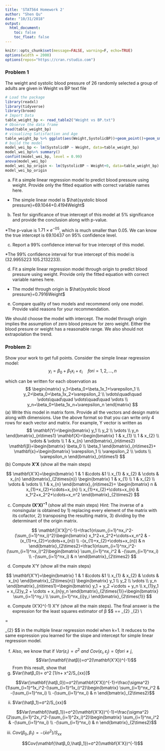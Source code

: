 ```yaml
---
title: 'STAT564 Homework 2'
author: "Shen Qu"
date: "10/31/2018"
output: 
  html_document:
    toc: false
    toc_float: false
---
```


```r
knitr::opts_chunk$set(message=FALSE, warning=F, echo=TRUE)
options(width = 2000)
options(repos="https://cran.rstudio.com")
```

### Problem 1
The weight and systolic blood pressure of 26 randomly selected a group of adults are given in Weight vs BP text file

 <!--https://rpubs.com/aaronsc32/regression-confidence-prediction-intervals-->

```r
# Load the package 
library(readxl)
library(tidyverse)
library(broom)
# Import Data
table_weight_bp <- read_table2("Weight vs BP.txt")
# Observe the data frame
head(table_weight_bp)
# visualizng Satisfaction and Age
table_weight_bp %>% ggplot(aes(Weight,SystolicBP))+geom_point()+geom_smooth(method="lm", level=0.95)
# build the model
model_wei_bp <- lm(SystolicBP ~ Weight, data=table_weight_bp)
model_wei_bp%>% summary()
confint(model_wei_bp, level = 0.99)
anova(model_wei_bp)
model_wei_bp_origin <- lm(SystolicBP ~ Weight+0, data=table_weight_bp)
model_wei_bp_origin
```
(a) Fit a simple linear regression model to predict blood pressure using weight. Provide only the fitted equation with correct variable names here.

* The simple linear model is $\hat{systolic blood pressure}=69.1044+0.4194Weight$

(b) Test for significance of true intercept of this model at 5% significance and provide the conclusion along with p-value.

*The p-value is $1.71\times e^{-05}$, which is much smaller than 0.05. We can know the true intercept is 69.10437 on 95% confidence level.

(c) Report a 99% confidence interval for true intercept of this model.

*The 99% confidence interval for true intercept of this model is (32.9955223 105.2132233).

(d) Fit a simple linear regression model through origin to predict blood pressure using weight. Provide only the fitted equation with correct variable names here.

* The model through origin is $\hat{systolic blood pressure}=0.7916Weight$

(e) Compare quality of two models and recommend only one model. Provide valid reasons for your recommendation.

We should choose the model with intercept. The model through origin implies the assumption of zero blood presure for zero weight. Either the blood presure or weight has a reasonable range. We also should not extrapolation the trend. 


### Problem 2: 
Show your work to get full points.
Consider the simple linear regression model:
$$y_i=β_0+β_1 x_i+ε_i\quad    for  i=1,2,…,n$$

which can be written for each observation as
$$
\begin{matrix}
  y_1=\beta_0+\beta_1x_1+\varepsilon_1 \\
  y_2=\beta_0+\beta_1x_2+\varepsilon_2 \\
  \vdots\quad\quad  \vdots\quad\quad   \vdots\quad\quad  \vdots  \\
  y_n=\beta_0+\beta_1x_n+\varepsilon_n 
 \end{matrix}
$$
 (a) Write this model in matrix form. Provide all the vectors and design matrix along with dimensions. Use the above format so that you can write only 4 rows for each vector and matrix. For example, Y vector is written as
$$
\mathbf{Y}=\begin{bmatrix} y_1 \\ y_2 \\ \vdots  \\ y_n \end{bmatrix}_{n\times1} 
\mathbf{X}=\begin{bmatrix} 1 & x_{1} \\ 1 & x_{2} \\ \vdots & \vdots  \\ 1 & x_{n} \end{bmatrix}_{n\times2} 
\mathbf{β}=\begin{bmatrix} \beta_0 \\ \beta_1 \end{bmatrix}_{n\times2}+
\mathbf{ε}=\begin{bmatrix} \varepsilon_1 \\ \varepsilon_2 \\ \vdots  \\ \varepsilon_n \end{bmatrix}_{n\times1}
$$
 (b) Compute $\mathbf{X'X}$ (show all the main steps)

$$
\mathbf{X'X}=\begin{bmatrix} 1 &  1 &\cdots &1 \\   x_{1} & x_{2} & \cdots & x_{n} \end{bmatrix}_{2\times{n}} 
\begin{bmatrix} 1 & x_{1} \\ 1 & x_{2} \\ \vdots & \vdots  \\ 1 & x_{n} \end{bmatrix}_{n\times2}=
\begin{bmatrix} n & x_{1}+x_{2}+\cdots+x_{n} \\ x_{1}+x_{2}+\cdots+x_{n} & x_1^2+x_2^2+\cdots+x_n^2  \end{bmatrix}_{2\times2}
$$

 (c) Compute $\mathbf{(X'X)^{-1}}$ (show all the main steps)
Hint: The inverse of a nonsingular is obtained by 1) replacing every element of the matrix with its cofactor, 2) transposing the resulting matrix, 3) dividing by the determinant of the origin matrix.

$$
\mathbf{|X'X|}^{-1}=\frac1{n\sum_{i=1}^nx_i^2-(\sum_{i=1}^nx_i)^2}\begin{bmatrix} x_1^2+x_2^2+\cdots+x_n^2  & -(x_{1}+x_{2}+\cdots+x_{n}) \\ -(x_{1}+x_{2}+\cdots+x_{n}) & n \end{bmatrix}_{2\times2}=\frac1{n\sum_{i=1}^nx_i^2-(\sum_{i=1}^nx_i)^2}\begin{bmatrix} \sum_{i=1}^nx_i^2 & -(\sum_{i=1}^nx_i) \\ -(\sum_{i=1}^nx_i) & n \end{bmatrix}_{2\times2}
$$

(d) Compute X'Y (show all the main steps)

$$
\mathbf{X'Y}=\begin{bmatrix} 1 &  1 &\cdots &1 \\   x_{1} & x_{2} & \cdots & x_{n} \end{bmatrix}_{2\times{n}} 
\begin{bmatrix} y_1 \\ y_2 \\ \vdots  \\ y_n \end{bmatrix}_{n\times1}=\begin{bmatrix} y_1 + y_2 +\cdots + y_n \\ x_{1}y_1 + x_{2}y_2 + \cdots + x_{n}y_n \end{bmatrix}_{2\times{1}}=\begin{bmatrix} \sum_{i=1}^ny_i \\ \sum_{i=1}^nx_{i}y_i \end{bmatrix}_{2\times{1}}
$$

(e) Compute (X'X)^(-1) X'Y (show all the main steps).
The final answer is the expression for the least squares estimator of β
$$
\mathbf{\hatβ}=\mathbf{(X'X)^{-1} X'Y}=\frac1{n\sum_{i=1}^nx_i^2-(\sum_{i=1}^nx_i)^2}\begin{bmatrix} \sum_{i=1}^nx_i^2 & -\sum_{i=1}^nx_i \\ -\sum_{i=1}^nx_i & n \end{bmatrix}_{2\times2}\begin{bmatrix} \sum_{i=1}^ny_i \\ \sum_{i=1}^nx_{i}y_i \end{bmatrix}_{2\times{1}} \\


=\frac1{n\sum_{i=1}^nx_i^2-(\sum_{i=1}^nx_i)^2}\begin{bmatrix} \sum_{i=1}^nx_i^2\sum_{i=1}^ny_i & -\sum_{i=1}^nx_i\sum_{i=1}^nx_{i}y_i \\ -\sum_{i=1}^nx_i\sum_{i=1}^ny_i & n\sum_{i=1}^nx_{i}y_i \end{bmatrix}_{2\times2}
$$
in the multiple linear regression model when k=1. It reduces to the same expression you learned for the slope and intercept for simple linear regression model.

(f) Also, we know that if $Var(ε_i )=σ^2\ and\ Cov(ε_i,ε_j )=0 for i≠j$, 
$$Var(\mathbf{\hatβ})=σ^2(\mathbf{X'X})^{-1}$$
From this result, show that 
(i)  $Var(\hatβ_0)= σ^2 [1/n+ x^2/S_{xx}]$  

$$Var(\mathbf{\hatβ_0})=σ^2(\mathbf{X'X})^{-1}=\frac{\sigma^2}{1\sum_{i=1}^1x_i^2-(\sum_{i=1}^1x_i)^2}\begin{bmatrix} \sum_{i=1}^nx_i^2 & -(\sum_{i=1}^nx_i) \\ -(\sum_{i=1}^nx_i) & n \end{bmatrix}_{2\times2}$$

(ii)  $Var(\hatβ_1)=σ^2/S_{xx}$

$$Var(\mathbf{\hatβ_1})=σ^2(\mathbf{X'X})^{-1}=\frac{\sigma^2}{2\sum_{i=1}^2x_i^2-(\sum_{i=1}^2x_i)^2}\begin{bmatrix} \sum_{i=1}^nx_i^2 & -(\sum_{i=1}^nx_i) \\ -(\sum_{i=1}^nx_i) & n \end{bmatrix}_{2\times2}$$

(iii)  $Cov(β_0,β_1)=-(\bar x σ^2)/S_{xx}$

$$Cov(\mathbf{\hatβ_0,\hatβ_1})=σ^2(\mathbf{X'X})^{-1}$$